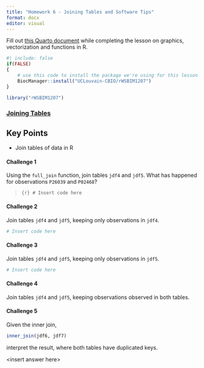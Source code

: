 ```yaml
---
title: "Homework 6 - Joining Tables and Software Tips"
format: docx
editor: visual
---
```


Fill out [this Quarto document](https://github.com/BIFX552-22/CourseInfo/hw/06joining_tables.qmd) while completing the lesson on graphics, vectorization and functions in R.

```r
#| include: false
if(FALSE)
{
    # use this code to install the package we're using for this lesson
    BiocManager::install("UCLouvain-CBIO/rWSBIM1207")
}

library("rWSBIM1207")
```

### [Joining Tables](https://carpentries-incubator.github.io/bioc-intro/50-joining-tables/index.html)

::: callout-tip
## Key Points

-   Join tables of data in R
:::

#### Challenge 1

Using the `full_join` function, join tables `jdf4` and `jdf5`. What has happened for observations `P26039` and `P02468`?

> ```{r}
> # Insert code here
> ```

#### Challenge 2

Join tables `jdf4` and `jdf5`, keeping only observations in `jdf4`.

```r
# Insert code here
```

#### Challenge 3

Join tables `jdf4` and `jdf5`, keeping only observations in `jdf5`.

```r
# Insert code here
```

#### Challenge 4

Join tables `jdf4` and `jdf5`, keeping observations observed in both tables.

#### Challenge 5

Given the inner join,

```r
inner_join(jdf6, jdf7)
```

interpret the result, where both tables have duplicated keys.

\<insert answer here\>
